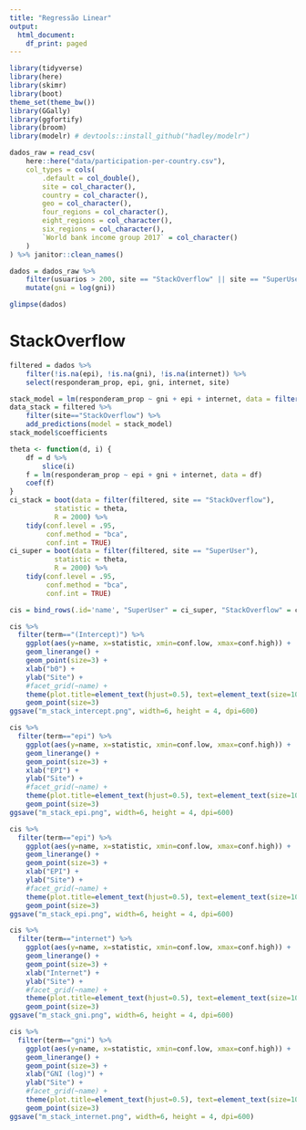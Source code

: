 ```yaml
---
title: "Regressão Linear"
output:
  html_document:
    df_print: paged
---
```


```r
library(tidyverse)
library(here)
library(skimr)
library(boot)
theme_set(theme_bw())
library(GGally)
library(ggfortify)
library(broom)
library(modelr) # devtools::install_github("hadley/modelr")
```

```r
dados_raw = read_csv(
    here::here("data/participation-per-country.csv"),
    col_types = cols(
        .default = col_double(),
        site = col_character(),
        country = col_character(),
        geo = col_character(),
        four_regions = col_character(),
        eight_regions = col_character(),
        six_regions = col_character(),
        `World bank income group 2017` = col_character()
    )
) %>% janitor::clean_names()

dados = dados_raw %>% 
    filter(usuarios > 200, site == "StackOverflow" || site == "SuperUser") %>%
    mutate(gni = log(gni))

glimpse(dados)
```

# StackOverflow

```r
filtered = dados %>% 
    filter(!is.na(epi), !is.na(gni), !is.na(internet)) %>% 
    select(responderam_prop, epi, gni, internet, site)
```



```r
stack_model = lm(responderam_prop ~ gni + epi + internet, data = filter(.data=filtered, site=="StackOverflow"))
data_stack = filtered %>%
    filter(site=="StackOverflow") %>%
    add_predictions(model = stack_model)
stack_model$coefficients

```

```r
theta <- function(d, i) {
    df = d %>% 
        slice(i)
    f = lm(responderam_prop ~ epi + gni + internet, data = df)
    coef(f)
}
ci_stack = boot(data = filter(filtered, site == "StackOverflow"),
           statistic = theta,
           R = 2000) %>%
    tidy(conf.level = .95,
         conf.method = "bca",
         conf.int = TRUE)
ci_super = boot(data = filter(filtered, site == "SuperUser"),
           statistic = theta,
           R = 2000) %>%
    tidy(conf.level = .95,
         conf.method = "bca",
         conf.int = TRUE)
```

```r
cis = bind_rows(.id='name', "SuperUser" = ci_super, "StackOverflow" = ci_stack)
```


```r
cis %>%
  filter(term=="(Intercept)") %>%
    ggplot(aes(y=name, x=statistic, xmin=conf.low, xmax=conf.high)) +
    geom_linerange() +
    geom_point(size=3) +
    xlab("b0") + 
    ylab("Site") +
    #facet_grid(~name) +
    theme(plot.title=element_text(hjust=0.5), text=element_text(size=10))
    geom_point(size=3)
ggsave("m_stack_intercept.png", width=6, height = 4, dpi=600)
```


```r
cis %>%
  filter(term=="epi") %>%
    ggplot(aes(y=name, x=statistic, xmin=conf.low, xmax=conf.high)) +
    geom_linerange() +
    geom_point(size=3) +
    xlab("EPI") + 
    ylab("Site") +
    #facet_grid(~name) +
    theme(plot.title=element_text(hjust=0.5), text=element_text(size=10))
    geom_point(size=3)
ggsave("m_stack_epi.png", width=6, height = 4, dpi=600)
```
```r
cis %>%
  filter(term=="epi") %>%
    ggplot(aes(y=name, x=statistic, xmin=conf.low, xmax=conf.high)) +
    geom_linerange() +
    geom_point(size=3) +
    xlab("EPI") + 
    ylab("Site") +
    #facet_grid(~name) +
    theme(plot.title=element_text(hjust=0.5), text=element_text(size=10))
    geom_point(size=3)
ggsave("m_stack_epi.png", width=6, height = 4, dpi=600)
```

```r
cis %>%
  filter(term=="internet") %>%
    ggplot(aes(y=name, x=statistic, xmin=conf.low, xmax=conf.high)) +
    geom_linerange() +
    geom_point(size=3) +
    xlab("Internet") + 
    ylab("Site") +
    #facet_grid(~name) +
    theme(plot.title=element_text(hjust=0.5), text=element_text(size=10))
    geom_point(size=3)
ggsave("m_stack_gni.png", width=6, height = 4, dpi=600)
```
```r
cis %>%
  filter(term=="gni") %>%
    ggplot(aes(y=name, x=statistic, xmin=conf.low, xmax=conf.high)) +
    geom_linerange() +
    geom_point(size=3) +
    xlab("GNI (log)") + 
    ylab("Site") +
    #facet_grid(~name) +
    theme(plot.title=element_text(hjust=0.5), text=element_text(size=10))
    geom_point(size=3)
ggsave("m_stack_internet.png", width=6, height = 4, dpi=600)
```